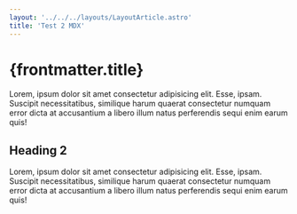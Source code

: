 ```yaml
---
layout: '../../../layouts/LayoutArticle.astro'
title: 'Test 2 MDX'
---
```



# {frontmatter.title}

Lorem, ipsum dolor sit amet consectetur adipisicing elit. Esse, ipsam. Suscipit necessitatibus, similique harum quaerat consectetur numquam error dicta at accusantium a libero illum natus perferendis sequi enim earum quis!

## Heading 2

Lorem, ipsum dolor sit amet consectetur adipisicing elit. Esse, ipsam. Suscipit necessitatibus, similique harum quaerat consectetur numquam error dicta at accusantium a libero illum natus perferendis sequi enim earum quis!
